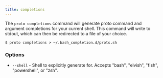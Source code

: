 ```yaml
---
title: completions
---
```


The `proto completions` command will generate proto command and argument completions for your
current shell. This command will write to stdout, which can then be redirected to a file of your
choice.

```shell
$ proto completions > ~/.bash_completion.d/proto.sh
```

### Options

- `--shell` - Shell to explicitly generate for. Accepts "bash", "elvish", "fish", "powershell", or
  "zsh".
